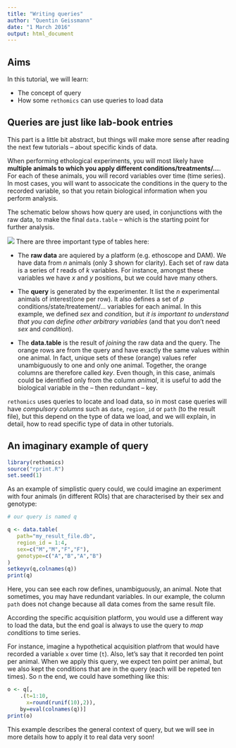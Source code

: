 ```yaml
---
title: "Writing queries"
author: "Quentin Geissmann"
date: "1 March 2016"
output: html_document
---
```



Aims
----- 

In this tutorial, we will learn:

* The concept of query
* How some `rethomics` can use queries to load data

Queries are just like lab-book entries
----------------------------------------
This part is a little bit abstract, but things will make more sense after reading the next few tutorials -- about specific kinds of data.

When performing ethological experiments, you will most likely have **multiple animals to which you apply different conditions/treatments/...**.
For each of these animals, you will record variables over time (time series).
In most cases, you will want to associcate the conditions in the query to the recorded variable, so that you retain biological information when you perform analysis.

The schematic below shows how query are used, in conjunctions with the raw data, to make the final `data.table` -- which is the starting point for further analysis.


![](img/tables.png)
There are three important type of tables here:

* The **raw data** are aquiered by a platform (e.g. ethoscope and DAM). We have data from *n* animals (only 3 shown for clarity). Each set of raw data is a series of *t* reads of *k* variables. 
For instance, amongst these variables we have *x* and *y* positions, but we could have many others.

* The **query** is generated by the experimenter. It list the *n* experimental animals of interest(one per row). It also defines a set of *p* conditions/state/treatement/... variables for each animal. In this example, we defined *sex* and *condition*, but *it is important to understand that you can define other arbitrary variables* (and that you don't need *sex* and *condition*).

* The **data.table** is the result of *joining* the raw data and the query. The orange rows are from the query and have exactly the same values within one animal. In fact, unique sets of these (orange) values refer unambiguously to one and only one animal. Together, the orange columns are therefore called *key*. Even though, in this case, animals could be identified only from the column *animal*, it is useful to add the biological variable in the -- then redundant -- key.

`rethomics` uses queries to locate and load data, so in most case queries will have *compulsory columns* such as `date`, `region_id` or `path` (to the result file), but this depend on the type of data we load, and we will explain, in detail, how to read specific type of data in other tutorials.


An imaginary example of query
---------------------------------

```r
library(rethomics)
source("rprint.R")
set.seed(1)
```

As an example of simplistic query could, we could imagine an experiment with four animals (in different ROIs) that are characterised by their sex and genotype:


```r
# our query is named q

q <- data.table(
   path="my_result_file.db",
   region_id = 1:4,
   sex=c("M","M","F","F"),
   genotype=c("A","B","A","B")
)
setkeyv(q,colnames(q))
print(q)
```

Here, you can see each row defines, unambiguously, an animal. Note that sometimes, you may have redundant variables.
In our example, the column `path` does not change because all data comes from the same result file.

According the specific acquisition platform, you would use a different way to load the data, but the end goal is
always to use the query to *map conditions* to time series.

For instance, imagine a hypothetical acquisition platfrom that would have recorded a variable `x` over time (`t`). Also, let's say that it recorded ten point per animal. When we apply this query, we expect ten point per animal, but we also kept the conditions that are in the query (each will be repeted ten times).
So n the end, we could have something like this:

```r
o <- q[,
    .(t=1:10,
      x=round(runif(10),2)),
    by=eval(colnames(q))]
print(o)
```


This example describes the general context of query, but we will see in more details how to apply it to real data very soon!


